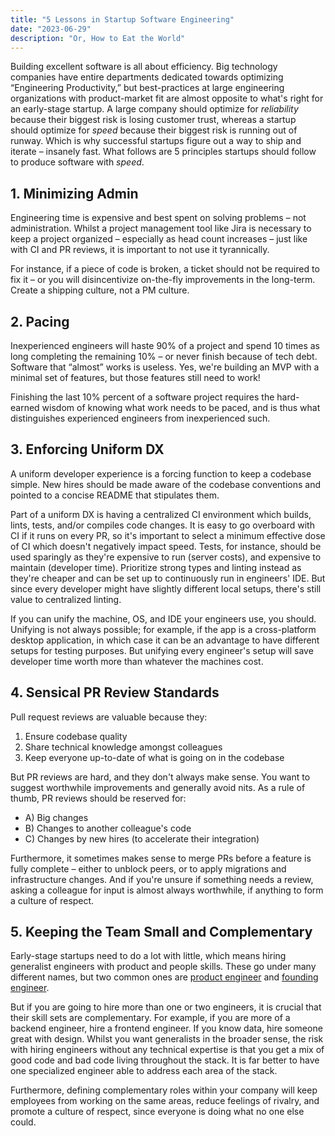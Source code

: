 ```yaml
---
title: "5 Lessons in Startup Software Engineering"
date: "2023-06-29"
description: "Or, How to Eat the World"
---
```


Building excellent software is all about efficiency. Big technology companies have entire departments dedicated towards optimizing “Engineering Productivity,” but best-practices at large engineering organizations with product-market fit are almost opposite to what's right for an early-stage startup. A large company should optimize for *reliability* because their biggest risk is losing customer trust, whereas a startup should optimize for *speed* because their biggest risk is running out of runway. Which is why successful startups figure out a way to ship and iterate – insanely fast. What follows are 5 principles startups should follow to produce software with *speed*.

## 1. Minimizing Admin

Engineering time is expensive and best spent on solving problems – not administration. Whilst a project management tool like Jira is necessary to keep a project organized – especially as head count increases – just like with CI and PR reviews, it is important to not use it tyrannically.

For instance, if a piece of code is broken, a ticket should not be required to fix it – or you will disincentivize on-the-fly improvements in the long-term. Create a shipping culture, not a PM culture.

## 2. Pacing

Inexperienced engineers will haste 90% of a project and spend 10 times as long completing the remaining 10% – or never finish because of tech debt. Software that “almost” works is useless. Yes, we're building an MVP with a minimal set of features, but those features still need to work!

Finishing the last 10% percent of a software project requires the hard-earned wisdom of knowing what work needs to be paced, and is thus what distinguishes experienced engineers from inexperienced such.

## 3. Enforcing Uniform DX

A uniform developer experience is a forcing function to keep a codebase simple. New hires should be made aware of the codebase conventions and pointed to a concise README that stipulates them.

Part of a uniform DX is having a centralized CI environment which builds, lints, tests, and/or compiles code changes. It is easy to go overboard with CI if it runs on every PR, so it's important to select a minimum effective dose of CI which doesn't negatively impact speed. Tests, for instance, should be used sparingly as they're expensive to run (server costs), and expensive to maintain (developer time). Prioritize strong types and linting instead as they're cheaper and can be set up to continuously run in engineers' IDE. But since every developer might have slightly different local setups, there's still value to centralized linting.

If you can unify the machine, OS, and IDE your engineers use, you should. Unifying is not always possible; for example, if the app is a cross-platform desktop application, in which case it can be an advantage to have different setups for testing purposes. But unifying every engineer's setup will save developer time worth more than whatever the machines cost.

## 4. Sensical PR Review Standards

Pull request reviews are valuable because they:

1. Ensure codebase quality
2. Share technical knowledge amongst colleagues
3. Keep everyone up-to-date of what is going on in the codebase

But PR reviews are hard, and they don't always make sense. You want to suggest worthwhile improvements and generally avoid nits. As a rule of thumb, PR reviews should be reserved for:

- A) Big changes
- B) Changes to another colleague's code
- C) Changes by new hires (to accelerate their integration)

Furthermore, it sometimes makes sense to merge PRs before a feature is fully complete – either to unblock peers, or to apply migrations and infrastructure changes. And if you're unsure if something needs a review, asking a colleague for input is almost always worthwhile, if anything to form a culture of respect.

## 5. Keeping the Team Small and Complementary

Early-stage startups need to do a lot with little, which means hiring generalist engineers with product and people skills. These go under many different names, but two common ones are [product engineer](https://memos.hawkhill.ventures/p/rise-of-the-product-engineer) and [founding engineer](https://basecase.vc/blog/founding-engineer).

But if you are going to hire more than one or two engineers, it is crucial that their skill sets are complementary. For example, if you are more of a backend engineer, hire a frontend engineer. If you know data, hire someone great with design. Whilst you want generalists in the broader sense, the risk with hiring engineers without any technical expertise is that you get a mix of good code and bad code living throughout the stack. It is far better to have one specialized engineer able to address each area of the stack.

Furthermore, defining complementary roles within your company will keep employees from working on the same areas, reduce feelings of rivalry, and promote a culture of respect, since everyone is doing what no one else could.

